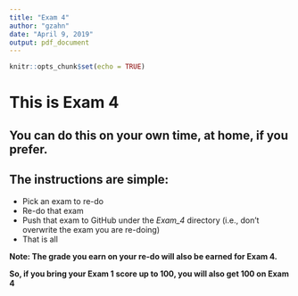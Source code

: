 ```yaml
---
title: "Exam 4"
author: "gzahn"
date: "April 9, 2019"
output: pdf_document
---
```


```r
knitr::opts_chunk$set(echo = TRUE)
```

# This is Exam 4
## You can do this on your own time, at home, if you prefer.

## The instructions are simple:
+ Pick an exam to re-do
+ Re-do that exam
+ Push that exam to GitHub under the *Exam_4* directory (i.e., don't overwrite the exam you are re-doing)
+ That is all

**Note: The grade you earn on your re-do will also be earned for Exam 4.**

**So, if you bring your Exam 1 score up to 100, you will also get 100 on Exam 4**


